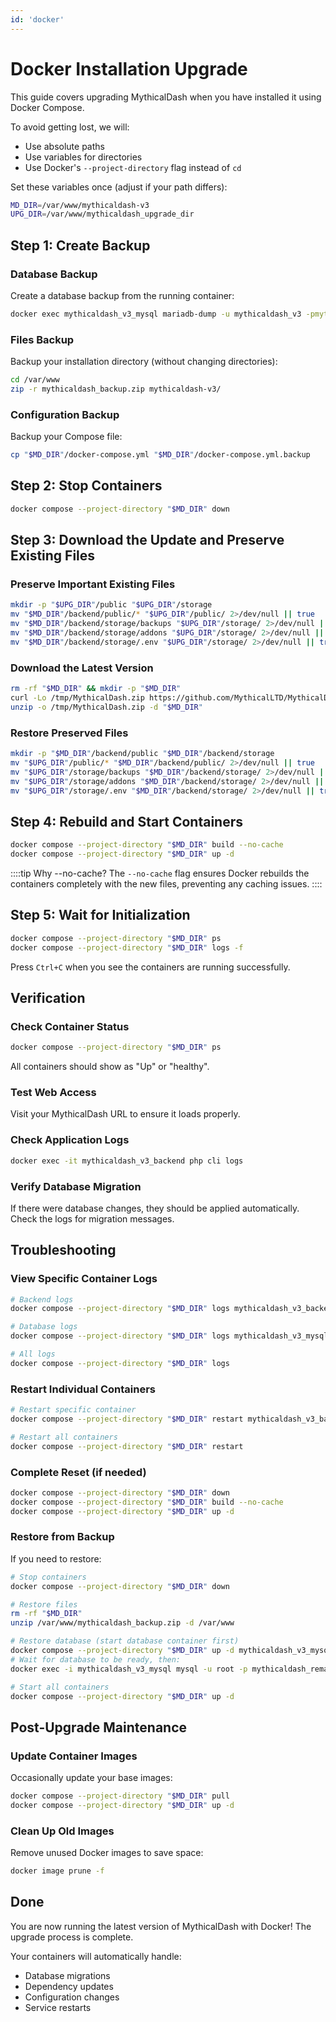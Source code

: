 ```yaml
---
id: 'docker'
---
```


# Docker Installation Upgrade

This guide covers upgrading MythicalDash when you have installed it using Docker Compose.

To avoid getting lost, we will:
- Use absolute paths
- Use variables for directories
- Use Docker's `--project-directory` flag instead of `cd`

Set these variables once (adjust if your path differs):

```bash
MD_DIR=/var/www/mythicaldash-v3
UPG_DIR=/var/www/mythicaldash_upgrade_dir
```

## Step 1: Create Backup

### Database Backup
Create a database backup from the running container:

```bash
docker exec mythicaldash_v3_mysql mariadb-dump -u mythicaldash_v3 -pmythicaldash_v3_password mythicaldash_v3 > /var/www/mythicaldash_backup.sql
```

### Files Backup
Backup your installation directory (without changing directories):

```bash
cd /var/www
zip -r mythicaldash_backup.zip mythicaldash-v3/
```

### Configuration Backup
Backup your Compose file:

```bash
cp "$MD_DIR"/docker-compose.yml "$MD_DIR"/docker-compose.yml.backup
```

## Step 2: Stop Containers

```bash
docker compose --project-directory "$MD_DIR" down
```

## Step 3: Download the Update and Preserve Existing Files

### Preserve Important Existing Files

```bash
mkdir -p "$UPG_DIR"/public "$UPG_DIR"/storage
mv "$MD_DIR"/backend/public/* "$UPG_DIR"/public/ 2>/dev/null || true
mv "$MD_DIR"/backend/storage/backups "$UPG_DIR"/storage/ 2>/dev/null || true
mv "$MD_DIR"/backend/storage/addons "$UPG_DIR"/storage/ 2>/dev/null || true
mv "$MD_DIR"/backend/storage/.env "$UPG_DIR"/storage/ 2>/dev/null || true
```

### Download the Latest Version

```bash
rm -rf "$MD_DIR" && mkdir -p "$MD_DIR"
curl -Lo /tmp/MythicalDash.zip https://github.com/MythicalLTD/MythicalDash/releases/latest/download/MythicalDash.zip
unzip -o /tmp/MythicalDash.zip -d "$MD_DIR"
```

### Restore Preserved Files

```bash
mkdir -p "$MD_DIR"/backend/public "$MD_DIR"/backend/storage
mv "$UPG_DIR"/public/* "$MD_DIR"/backend/public/ 2>/dev/null || true
mv "$UPG_DIR"/storage/backups "$MD_DIR"/backend/storage/ 2>/dev/null || true
mv "$UPG_DIR"/storage/addons "$MD_DIR"/backend/storage/ 2>/dev/null || true
mv "$UPG_DIR"/storage/.env "$MD_DIR"/backend/storage/ 2>/dev/null || true
```

## Step 4: Rebuild and Start Containers

```bash
docker compose --project-directory "$MD_DIR" build --no-cache
docker compose --project-directory "$MD_DIR" up -d
```

::::tip Why --no-cache?
The `--no-cache` flag ensures Docker rebuilds the containers completely with the new files, preventing any caching issues.
::::

## Step 5: Wait for Initialization

```bash
docker compose --project-directory "$MD_DIR" ps
docker compose --project-directory "$MD_DIR" logs -f
```

Press `Ctrl+C` when you see the containers are running successfully.

## Verification

### Check Container Status
```bash
docker compose --project-directory "$MD_DIR" ps
```

All containers should show as "Up" or "healthy".

### Test Web Access
Visit your MythicalDash URL to ensure it loads properly.

### Check Application Logs
```bash
docker exec -it mythicaldash_v3_backend php cli logs
```

### Verify Database Migration
If there were database changes, they should be applied automatically. Check the logs for migration messages.

## Troubleshooting

### View Specific Container Logs
```bash
# Backend logs
docker compose --project-directory "$MD_DIR" logs mythicaldash_v3_backend

# Database logs
docker compose --project-directory "$MD_DIR" logs mythicaldash_v3_mysql

# All logs
docker compose --project-directory "$MD_DIR" logs
```

### Restart Individual Containers
```bash
# Restart specific container
docker compose --project-directory "$MD_DIR" restart mythicaldash_v3_backend

# Restart all containers
docker compose --project-directory "$MD_DIR" restart
```

### Complete Reset (if needed)
```bash
docker compose --project-directory "$MD_DIR" down
docker compose --project-directory "$MD_DIR" build --no-cache
docker compose --project-directory "$MD_DIR" up -d
```

### Restore from Backup
If you need to restore:

```bash
# Stop containers
docker compose --project-directory "$MD_DIR" down

# Restore files
rm -rf "$MD_DIR"
unzip /var/www/mythicaldash_backup.zip -d /var/www

# Restore database (start database container first)
docker compose --project-directory "$MD_DIR" up -d mythicaldash_v3_mysql
# Wait for database to be ready, then:
docker exec -i mythicaldash_v3_mysql mysql -u root -p mythicaldash_remastered < /var/www/mythicaldash_backup.sql

# Start all containers
docker compose --project-directory "$MD_DIR" up -d
```

## Post-Upgrade Maintenance

### Update Container Images
Occasionally update your base images:

```bash
docker compose --project-directory "$MD_DIR" pull
docker compose --project-directory "$MD_DIR" up -d
```

### Clean Up Old Images
Remove unused Docker images to save space:

```bash
docker image prune -f
```

## Done

You are now running the latest version of MythicalDash with Docker! The upgrade process is complete.

Your containers will automatically handle:
- Database migrations
- Dependency updates
- Configuration changes
- Service restarts

